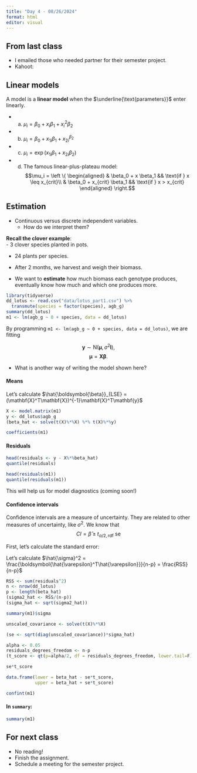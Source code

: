 ```yaml
---
title: "Day 4 - 08/26/2024"
format: html
editor: visual
---
```


## From last class

- I emailed those who needed partner for their semester project.
- Kahoot:

## Linear models  

A model is a **linear model** when the $\underline{\text{parameters}}$ enter linearly. 

- a) $\mu_i = \beta_0 + x_i \beta_1 + x^2_i \beta_2$

- b) $\mu_i = \beta_0 + x_{1i} \beta_1 + x_{2i}^{\beta_2}$

- c) $\mu_i = \exp(x_{1i}\beta_1 + x_{2i}\beta_2)$

- d) The famous linear-plus-plateau model:
$$\mu_i = \left \{
  \begin{aligned}
    & \beta_0 + x \beta_1 && \text{if } x \leq x_{crit}\\
    & \beta_0 + x_{crit} \beta_1 && \text{if } x > x_{crit}
  \end{aligned} \right.$$

## Estimation  

- Continuous versus discrete independent variables.
  -   How do we interpret them?

**Recall the clover example**:  
- 3 clover species planted in pots.  

- 24 plants per species.  

- After 2 months, we harvest and weigh their biomass.   

- We want to **estimate** how much biomass each genotype produces, eventually know how much and which one produces more.   

```r
library(tidyverse)
dd_lotus <- read.csv("data/lotus_part1.csv") %>% 
  transmute(species = factor(species), agb_g) 
summary(dd_lotus)
m1 <- lm(agb_g ~ 0 + species, data = dd_lotus)
```

By programming `m1 <- lm(agb_g ~ 0 + species, data = dd_lotus)`, we are fitting

$$\mathbf{y} \sim \text{N}(\boldsymbol{\mu}, \sigma^2\mathbf{I}),$$
$$\boldsymbol{\mu}=\mathbf{X}\boldsymbol{\beta}.$$

- What is another way of writing the model shown here? 

#### Means  

Let's calculate $\hat{\boldsymbol{\beta}}_{LSE} = (\mathbf{X}^T\mathbf{X})^{-1}\mathbf{X}^T\mathbf{y}$

```r
X <- model.matrix(m1)
y <- dd_lotus$agb_g
(beta_hat <- solve(t(X)%*%X) %*% t(X)%*%y)
```

```r
coefficients(m1)
```

#### Residuals  

```r
head(residuals <- y - X%*%beta_hat)
quantile(residuals)
```

```r
head(residuals(m1))
quantile(residuals(m1))
```

This will help us for model diagnostics (coming soon!)

#### Confidence intervals   


Confidence intervals are a measure of uncertainty. They are related to other measures of uncertainty, like $\sigma^2$. We know that 
$$CI = \hat{\beta} \pm t_{\alpha/2, \text{rdf}}\ \text{se}$$

First, let's calculate the standard error:  

Let's calculate $\hat{\sigma}^2 = \frac{\boldsymbol{\hat{\varepsilon}^T\hat{\varepsilon}}}{n-p} = \frac{RSS}{n-p}$

```r
RSS <- sum(residuals^2)
n <- nrow(dd_lotus)
p <- length(beta_hat)
(sigma2_hat <- RSS/(n-p)) 
(sigma_hat <- sqrt(sigma2_hat))
```

```r
summary(m1)$sigma
```

```r
unscaled_covariance <- solve(t(X)%*%X)
```

```r
(se <- sqrt(diag(unscaled_covariance))*sigma_hat)
```

```r
alpha <- 0.05
residuals_degrees_freedom <- n-p
(t_score <- qt(p=alpha/2, df = residuals_degrees_freedom, lower.tail=F))
```

```r
se*t_score
```

```r
data.frame(lower = beta_hat - se*t_score, 
           upper = beta_hat + se*t_score)
```

```r
confint(m1)
```


#### In `summary`:  

```r
summary(m1)
```


## For next class 
- No reading!  
- Finish the assignment. 
- Schedule a meeting for the semester project. 
